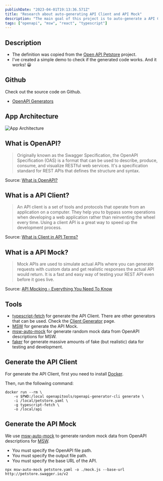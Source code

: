 ```yaml
---
publishDate: "2023-04-01T19:13:36.571Z"
title: "Research about auto-generating API Client and API Mock"
description: "The main goal of this project is to auto-generate a API Client and API Mock from an Open API definition"
tags: ["openapi", "msw", "react", "typescript"]
---
```


## Description

- The definition was copied from the [Open API Petstore](https://raw.githubusercontent.com/openapitools/openapi-generator/master/modules/openapi-generator/src/test/resources/3_0/petstore.yaml) project.
- I've created a simple demo to check if the generated code works. And it works! 😀

## Github

Check out the source code on Github.

- [OpenAPI Generators](https://github.com/brunogarcia/openapi-generators)

## App Architecture

![App Architecture](https://github.com/brunogarcia/openapi-generators/blob/main/app-architecture.png?raw=true)

## What is OpenAPI?

> Originally known as the Swagger Specification, the OpenAPI Specification (OAS) is a format that can be used to describe, produce, consume, and visualize RESTful web services. It's a specification standard for REST APIs that defines the structure and syntax.

Source: [What is OpenAPI?](https://nonamesecurity.com/learn-what-is-openapi)

## What is a API Client?

> An API client is a set of tools and protocols that operate from an application on a computer. They help you to bypass some operations when developing a web application rather than reinventing the wheel every time. Using a client API is a great way to speed up the development process.

Source: [What is Client in API Terms?](https://rapidapi.com/blog/api-glossary/client/)

## What is a API Mock?

> Mock APIs are used to simulate actual APIs where you can generate requests with custom data and get realistic responses the actual API would return. It is a fast and easy way of testing your REST API even before it goes live.

Source: [API Mocking - Everything You Need To Know](https://www.gravitee.io/blog/api-mocking-guide)

## Tools

- [typescript-fetch](https://openapi-generator.tech/docs/generators/typescript-fetch/) for generate the API Client. There are other generators that can be used. Check the [Client Generator](https://openapi-generator.tech/docs/generators#client-generators) page.
- [MSW](https://mswjs.io) for generate the API Mock.
- [msw-auto-mock](https://github.com/zoubingwu/msw-auto-mock) for generate random mock data from OpenAPI descriptions for MSW.
- [faker](https://github.com/faker-js/faker) for generate massive amounts of fake (but realistic) data for testing and development.

## Generate the API Client

For generate the API Client, first you need to install [Docker](https://docs.docker.com/get-docker/).

Then, run the following command:

```shell
docker run --rm \
    -v $PWD:/local openapitools/openapi-generator-cli generate \
    -i /local/petstore.yaml \
    -g typescript-fetch \
    -o /local/api
```

## Generate the API Mock

We use [msw-auto-mock](https://github.com/zoubingwu/msw-auto-mock) to generate random mock data from OpenAPI descriptions for [MSW](https://mswjs.io).

- You must specify the OpenAPI file path.
- You must specify the output file path.
- You must specify the base URL of the API.

```shell
npx msw-auto-mock petstore.yaml -o ./mock.js --base-url http://petstore.swagger.io/v2
```
